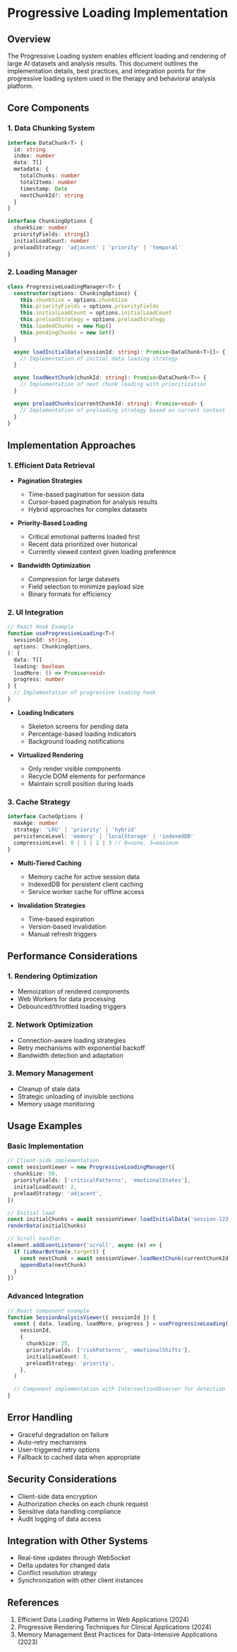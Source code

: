# Progressive Loading Implementation

## Overview

The Progressive Loading system enables efficient loading and rendering of large AI datasets and analysis results. This document outlines the implementation details, best practices, and integration points for the progressive loading system used in the therapy and behavioral analysis platform.

## Core Components

### 1. Data Chunking System

```typescript
interface DataChunk<T> {
  id: string
  index: number
  data: T[]
  metadata: {
    totalChunks: number
    totalItems: number
    timestamp: Date
    nextChunkId?: string
  }
}

interface ChunkingOptions {
  chunkSize: number
  priorityFields: string[]
  initialLoadCount: number
  preloadStrategy: 'adjacent' | 'priority' | 'temporal'
}
```

### 2. Loading Manager

```typescript
class ProgressiveLoadingManager<T> {
  constructor(options: ChunkingOptions) {
    this.chunkSize = options.chunkSize
    this.priorityFields = options.priorityFields
    this.initialLoadCount = options.initialLoadCount
    this.preloadStrategy = options.preloadStrategy
    this.loadedChunks = new Map()
    this.pendingChunks = new Set()
  }

  async loadInitialData(sessionId: string): Promise<DataChunk<T>[]> {
    // Implementation of initial data loading strategy
  }

  async loadNextChunk(chunkId: string): Promise<DataChunk<T>> {
    // Implementation of next chunk loading with prioritization
  }

  async preloadChunks(currentChunkId: string): Promise<void> {
    // Implementation of preloading strategy based on current context
  }
}
```

## Implementation Approaches

### 1. Efficient Data Retrieval

- **Pagination Strategies**

  - Time-based pagination for session data
  - Cursor-based pagination for analysis results
  - Hybrid approaches for complex datasets

- **Priority-Based Loading**

  - Critical emotional patterns loaded first
  - Recent data prioritized over historical
  - Currently viewed context given loading preference

- **Bandwidth Optimization**
  - Compression for large datasets
  - Field selection to minimize payload size
  - Binary formats for efficiency

### 2. UI Integration

```typescript
// React Hook Example
function useProgressiveLoading<T>(
  sessionId: string,
  options: ChunkingOptions,
): {
  data: T[]
  loading: boolean
  loadMore: () => Promise<void>
  progress: number
} {
  // Implementation of progressive loading hook
}
```

- **Loading Indicators**

  - Skeleton screens for pending data
  - Percentage-based loading indicators
  - Background loading notifications

- **Virtualized Rendering**
  - Only render visible components
  - Recycle DOM elements for performance
  - Maintain scroll position during loads

### 3. Cache Strategy

```typescript
interface CacheOptions {
  maxAge: number
  strategy: 'LRU' | 'priority' | 'hybrid'
  persistenceLevel: 'memory' | 'localStorage' | 'indexedDB'
  compressionLevel: 0 | 1 | 2 | 3 // 0=none, 3=maximum
}
```

- **Multi-Tiered Caching**

  - Memory cache for active session data
  - IndexedDB for persistent client caching
  - Service worker cache for offline access

- **Invalidation Strategies**
  - Time-based expiration
  - Version-based invalidation
  - Manual refresh triggers

## Performance Considerations

### 1. Rendering Optimization

- Memoization of rendered components
- Web Workers for data processing
- Debounced/throttled loading triggers

### 2. Network Optimization

- Connection-aware loading strategies
- Retry mechanisms with exponential backoff
- Bandwidth detection and adaptation

### 3. Memory Management

- Cleanup of stale data
- Strategic unloading of invisible sections
- Memory usage monitoring

## Usage Examples

### Basic Implementation

```typescript
// Client-side implementation
const sessionViewer = new ProgressiveLoadingManager({
  chunkSize: 50,
  priorityFields: ['criticalPatterns', 'emotionalStates'],
  initialLoadCount: 2,
  preloadStrategy: 'adjacent',
})

// Initial load
const initialChunks = await sessionViewer.loadInitialData('session-123')
renderData(initialChunks)

// Scroll handler
element.addEventListener('scroll', async (e) => {
  if (isNearBottom(e.target)) {
    const nextChunk = await sessionViewer.loadNextChunk(currentChunkId)
    appendData(nextChunk)
  }
})
```

### Advanced Integration

```typescript
// React component example
function SessionAnalysisViewer({ sessionId }) {
  const { data, loading, loadMore, progress } = useProgressiveLoading(
    sessionId,
    {
      chunkSize: 25,
      priorityFields: ['riskPatterns', 'emotionalShifts'],
      initialLoadCount: 3,
      preloadStrategy: 'priority',
    },
  )

  // Component implementation with IntersectionObserver for detection
}
```

## Error Handling

- Graceful degradation on failure
- Auto-retry mechanisms
- User-triggered retry options
- Fallback to cached data when appropriate

## Security Considerations

- Client-side data encryption
- Authorization checks on each chunk request
- Sensitive data handling compliance
- Audit logging of data access

## Integration with Other Systems

- Real-time updates through WebSocket
- Delta updates for changed data
- Conflict resolution strategy
- Synchronization with other client instances

## References

1. Efficient Data Loading Patterns in Web Applications (2024)
2. Progressive Rendering Techniques for Clinical Applications (2024)
3. Memory Management Best Practices for Data-Intensive Applications (2023)
